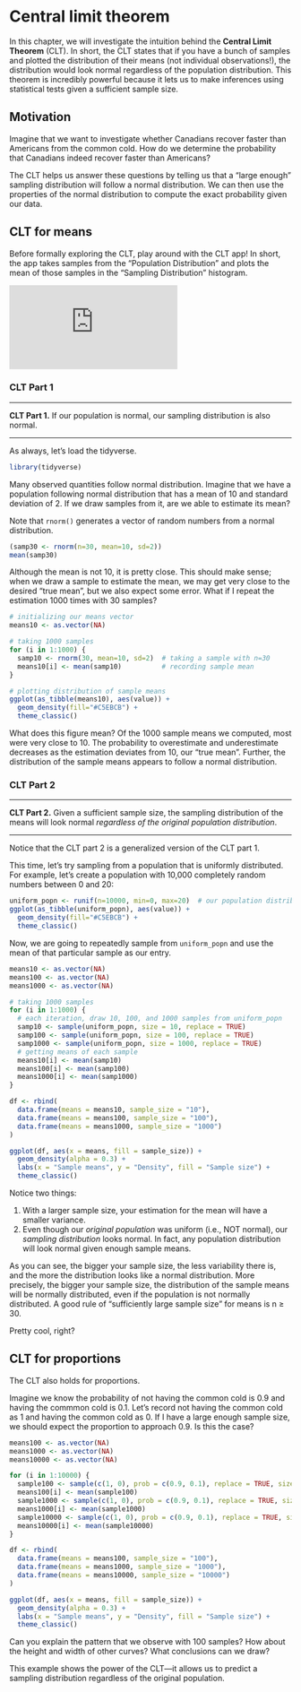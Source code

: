# Central limit theorem

In this chapter, we will investigate the intuition behind the **Central Limit Theorem** (CLT). In short, the CLT states that if you have a bunch of samples and plotted the distribution of their means (not individual observations!), the distribution would look normal regardless of the population distribution. This theorem is incredibly powerful because it lets us to make inferences using statistical tests given a sufficient sample size.


## Motivation

Imagine that we want to investigate whether Canadians recover faster than Americans from the common cold. How do we determine the probability that Canadians indeed recover faster than Americans?

The CLT helps us answer these questions by telling us that a "large enough" sampling distribution will follow a normal distribution. We can then use the properties of the normal distribution to compute the exact probability given our data.


## CLT for means

Before formally exploring the CLT, play around with the CLT app! In short, the app takes samples from the "Population Distribution" and plots the mean of those samples in the "Sampling Distribution" histogram.

<iframe class="interactive" id="ch7-clt-means" src="https://intro-stats.shinyapps.io/clt-means/" scrolling="no" frameborder="no"></iframe>


### CLT Part 1

---

**CLT Part 1.** If our population is normal, our sampling distribution is also normal.

---

As always, let's load the tidyverse.

```r
library(tidyverse)
```

Many observed quantities follow normal distribution. Imagine that we have a population following normal distribution that has a mean of 10 and standard deviation of 2. If we draw samples from it, are we able to estimate its mean?

Note that `rnorm()` generates a vector of random numbers from a normal distribution.

```r
(samp30 <- rnorm(n=30, mean=10, sd=2))
mean(samp30)
```

Although the mean is not 10, it is pretty close. This should make sense; when we draw a sample to estimate the mean, we may get very close to the desired "true mean", but we also expect some error. What if I repeat the estimation 1000 times with 30 samples?

```r
# initializing our means vector
means10 <- as.vector(NA)

# taking 1000 samples
for (i in 1:1000) {
  samp10 <- rnorm(30, mean=10, sd=2)  # taking a sample with n=30
  means10[i] <- mean(samp10)          # recording sample mean
}

# plotting distribution of sample means
ggplot(as_tibble(means10), aes(value)) +
  geom_density(fill="#C5EBCB") +
  theme_classic()
```

What does this figure mean? Of the 1000 sample means we computed, most were very close to 10. The probability to overestimate and underestimate decreases as the estimation deviates from 10, our "true mean". Further, the distribution of the sample means appears to follow a normal distribution.


### CLT Part 2

---

**CLT Part 2.** Given a sufficient sample size, the sampling distribution of the means will look normal *regardless of the original population distribution*.

---

Notice that the CLT part 2 is a generalized version of the CLT part 1.

This time, let's try sampling from a population that is uniformly distributed. For example, let's create a population with 10,000 completely random numbers between 0 and 20:

```r
uniform_popn <- runif(n=10000, min=0, max=20)  # our population distribution
ggplot(as_tibble(uniform_popn), aes(value)) +
  geom_density(fill="#C5EBCB") +
  theme_classic()
```

Now, we are going to repeatedly sample from `uniform_popn` and use the mean of that particular sample as our entry.

```r
means10 <- as.vector(NA)
means100 <- as.vector(NA)
means1000 <- as.vector(NA)

# taking 1000 samples
for (i in 1:1000) {
  # each iteration, draw 10, 100, and 1000 samples from uniform_popn
  samp10 <- sample(uniform_popn, size = 10, replace = TRUE)
  samp100 <- sample(uniform_popn, size = 100, replace = TRUE)
  samp1000 <- sample(uniform_popn, size = 1000, replace = TRUE)
  # getting means of each sample
  means10[i] <- mean(samp10)
  means100[i] <- mean(samp100)
  means1000[i] <- mean(samp1000)
}

df <- rbind(
  data.frame(means = means10, sample_size = "10"),
  data.frame(means = means100, sample_size = "100"),
  data.frame(means = means1000, sample_size = "1000")
)

ggplot(df, aes(x = means, fill = sample_size)) + 
  geom_density(alpha = 0.3) +
  labs(x = "Sample means", y = "Density", fill = "Sample size") +
  theme_classic()
```

Notice two things:

1. With a larger sample size, your estimation for the mean will have a smaller variance.
2. Even though our *original population* was uniform (i.e., NOT normal), our *sampling distribution* looks normal. In fact, any population distribution will look normal given enough sample means.

As you can see, the bigger your sample size, the less variability there is, and the more the distribution looks like a normal distribution. More precisely, the bigger your sample size, the distribution of the sample means will be normally distributed, even if the population is not normally distributed. A good rule of "sufficiently large sample size" for means is n ≥ 30.

Pretty cool, right?


## CLT for proportions

The CLT also holds for proportions.

Imagine we know the probability of not having the common cold is 0.9 and having the commmon cold is 0.1. Let's record not having the common cold as 1 and having the common cold as 0. If I have a large enough sample size, we should expect the proportion to approach 0.9. Is this the case?

```r
means100 <- as.vector(NA)
means1000 <- as.vector(NA)
means10000 <- as.vector(NA)

for (i in 1:10000) {
  sample100 <- sample(c(1, 0), prob = c(0.9, 0.1), replace = TRUE, size = 100)
  means100[i] <- mean(sample100)
  sample1000 <- sample(c(1, 0), prob = c(0.9, 0.1), replace = TRUE, size = 1000)
  means1000[i] <- mean(sample1000)
  sample10000 <- sample(c(1, 0), prob = c(0.9, 0.1), replace = TRUE, size = 10000)
  means10000[i] <- mean(sample10000)
}

df <- rbind(
  data.frame(means = means100, sample_size = "100"),
  data.frame(means = means1000, sample_size = "1000"),
  data.frame(means = means10000, sample_size = "10000")
)

ggplot(df, aes(x = means, fill = sample_size)) + 
  geom_density(alpha = 0.3) +
  labs(x = "Sample means", y = "Density", fill = "Sample size") +
  theme_classic()
```

Can you explain the pattern that we observe with 100 samples? How about the height and width of other curves? What conclusions can we draw?

This example shows the power of the CLT---it allows us to predict a sampling distribution regardless of the original population.


<script>
iFrameResize({}, ".interactive");
  
var coll = document.getElementsByClassName("collapsible");
for (var i = 0; i < coll.length; i++) {
  coll[i].addEventListener("click", function() {
    this.classList.toggle("active");
    var content = this.nextElementSibling;
    if (content.style.maxHeight){
      content.style.maxHeight = null;
      setTimeout(function() {
        content.style.paddingTop = "0";
        content.style.paddingBottom = "0";
      }, 250)
    } else {
      content.style.paddingTop = "15px";
      content.style.paddingBottom = "10px";
      content.style.maxHeight = content.scrollHeight + "px";
    } 
  });
}
</script>
